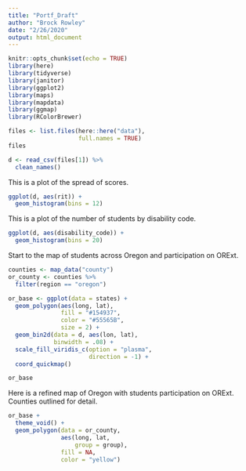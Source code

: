 ```yaml
---
title: "Portf_Draft"
author: "Brock Rowley"
date: "2/26/2020"
output: html_document
---
```


```r
knitr::opts_chunk$set(echo = TRUE)
library(here)
library(tidyverse)
library(janitor)
library(ggplot2)
library(maps)
library(mapdata)
library(ggmap)
library(RColorBrewer)

files <- list.files(here::here("data"),
                    full.names = TRUE)
files

d <- read_csv(files[1]) %>%
  clean_names()
```
This is a plot of the spread of scores.
```r
ggplot(d, aes(rit)) +
  geom_histogram(bins = 12)
```
This is a plot of the number of students by disability code.
```r
ggplot(d, aes(disability_code)) +
  geom_histogram(bins = 20)
```
Start to the map of students across Oregon and participation on ORExt.
```r
counties <- map_data("county")
or_county <- counties %>%
  filter(region == "oregon")

or_base <- ggplot(data = states) +
  geom_polygon(aes(long, lat),
               fill = "#154937",
               color = "#55565B",
               size = 2) +
  geom_bin2d(data = d, aes(lon, lat),
             binwidth = .08) +
  scale_fill_viridis_c(option = "plasma",
                       direction = -1) +
  coord_quickmap()

or_base
```
Here is a refined map of Oregon with students participation on ORExt. Counties outlined for detail.
```r
or_base +
  theme_void() +
  geom_polygon(data = or_county,
               aes(long, lat,
                   group = group),
               fill = NA,
               color = "yellow")
```

